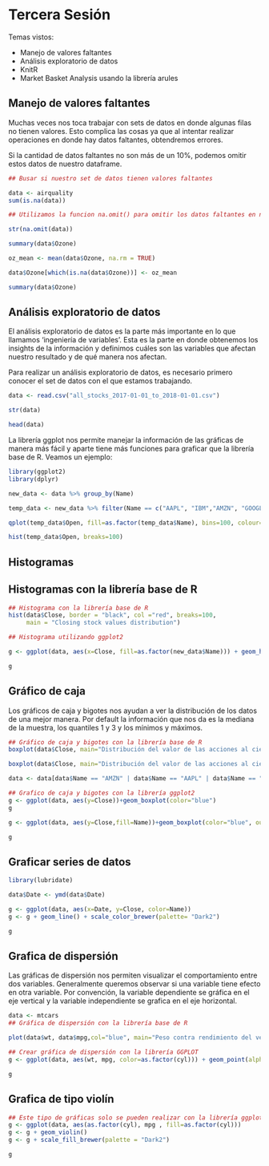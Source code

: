 Tercera Sesión
==================================================

Temas vistos:

* Manejo de valores faltantes
* Análisis exploratorio de datos
* KnitR
* Market Basket Analysis usando la librería arules

## Manejo de valores faltantes

Muchas veces nos toca trabajar con sets de datos en donde algunas filas no tienen valores. Esto complica las cosas ya que al intentar realizar operaciones en donde hay datos faltantes, obtendremos errores.

Si la cantidad de datos faltantes no son más de un 10%, podemos omitir estos datos de nuestro dataframe.

```r

## Busar si nuestro set de datos tienen valores faltantes

data <- airquality
sum(is.na(data))

## Utilizamos la funcion na.omit() para omitir los datos faltantes en nuestro dataframe

str(na.omit(data))

```

```r

summary(data$Ozone)

oz_mean <- mean(data$Ozone, na.rm = TRUE)

data$Ozone[which(is.na(data$Ozone))] <- oz_mean

summary(data$Ozone)

```

## Análisis exploratorio de datos

El análisis exploratorio de datos es la parte más importante en lo que llamamos ‘ingeniería de variables’. Esta es la parte en donde obtenemos los insights de la información y definimos cuáles son las variables que afectan nuestro resultado y de qué manera nos afectan.

Para realizar un análisis exploratorio de datos, es necesario primero conocer el set de datos con el que estamos trabajando.

```r
data <- read.csv("all_stocks_2017-01-01_to_2018-01-01.csv")

str(data)

head(data)
```

La librería ggplot nos permite manejar la información de las gráficas de manera más fácil y aparte tiene más funciones para graficar que la librería base de R. Veamos un ejemplo:

``` r

library(ggplot2)
library(dplyr)

new_data <- data %>% group_by(Name)

temp_data <- new_data %>% filter(Name == c("AAPL", "IBM","AMZN", "GOOGL"))

qplot(temp_data$Open, fill=as.factor(temp_data$Name), bins=100, colour="red")

hist(temp_data$Open, breaks=100)

```

## Histogramas

## Histogramas con la librería base de R

```r

## Histograma con la librería base de R
hist(data$Close, border = "black", col ="red", breaks=100,
     main = "Closing stock values distribution")

```

```r

## Histograma utilizando ggplot2

g <- ggplot(data, aes(x=Close, fill=as.factor(new_data$Name))) + geom_histogram(colour='black',bins=100) + ggtitle("Closing stock values distribution")

g

```

## Gráfico de caja

Los gráficos de caja y bigotes nos ayudan a ver la distribución de los datos de una mejor manera. Por default la información que nos da es la mediana de la muestra, los quantiles 1 y 3 y los mínimos y máximos.

```r

## Gráfico de caja y bigotes con la librería base de R
boxplot(data$Close, main="Distribución del valor de las acciones al cierre")

boxplot(data$Close, main="Distribución del valor de las acciones al cierre", outline = FALSE)

```

```r

data <- data[data$Name == "AMZN" | data$Name == "AAPL" | data$Name == "IBM",]

## Grafico de caja y bigotes con la librería ggplot2
g <- ggplot(data, aes(y=Close))+geom_boxplot(color="blue")
g

g <- ggplot(data, aes(y=Close,fill=Name))+geom_boxplot(color="blue", outlier.shape = NA) + ggtitle("Disttribución de acciones al cierre")

g
```

## Graficar series de datos

```r

library(lubridate)

data$Date <- ymd(data$Date)

g <- ggplot(data, aes(x=Date, y=Close, color=Name))
g <- g + geom_line() + scale_color_brewer(palette= "Dark2")

g
```

## Grafica de dispersión

Las gráficas de dispersión nos permiten visualizar el comportamiento entre dos variables. Generalmente queremos observar si una variable tiene efecto en otra variable. Por convención, la variable dependiente se gráfica en el eje vertical y la variable independiente se grafica en el eje horizontal.

```r

data <- mtcars
## Gráfica de dispersión con la librería base de R

plot(data$wt, data$mpg,col="blue", main="Peso contra rendimiento del vehículo")

```

``` r

## Crear gráfica de dispersión con la librería GGPLOT
g <- ggplot(data, aes(wt, mpg, color=as.factor(cyl))) + geom_point(alpha=0.7)

g
```

## Grafica de tipo violín

```r

## Este tipo de gráficas solo se pueden realizar con la librería ggplot2
g <- ggplot(data, aes(as.factor(cyl), mpg , fill=as.factor(cyl)))
g <- g + geom_violin()
g <- g + scale_fill_brewer(palette = "Dark2")

g

```


